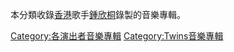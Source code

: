 本分類收錄[[香港|香港]]歌手[[鍾欣桐|鍾欣桐]]錄製的音樂專輯。 

[[Category:各演出者音樂專輯|Category:各演出者音樂專輯]]
[[Category:Twins音樂專輯|Category:Twins音樂專輯]]